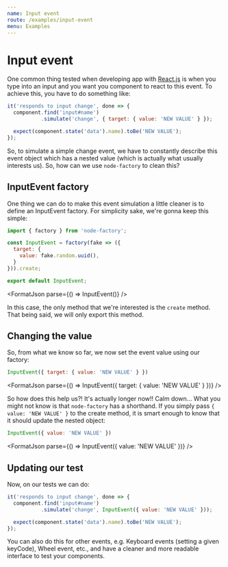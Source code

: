 ```yaml
---
name: Input event
route: /examples/input-event
menu: Examples
---
```



# Input event

One common thing tested when developing app with [React.js](http://reactjs.org/) is when you type into an
input and you want you component to react to this event. To achieve this, you have to do something like:

```js
it('responds to input change', done => {
  component.find('input#name')
           .simulate('change', { target: { value: 'NEW VALUE' } });

  expect(component.state('data').name).toBe('NEW VALUE');
});
```

So, to simulate a simple change event, we have to constantly describe this event object which has a nested
value (which is actually what usually interests us). So, how can we use `node-factory` to clean this?

## InputEvent factory

One thing we can do to make this event simulation a little cleaner is to define an InputEvent factory. For
simplicity sake, we're gonna keep this simple:

```js
import { factory } from 'node-factory';

const InputEvent = factory(fake => ({
  target: {
    value: fake.random.uuid(),
  }
})).create;

export default InputEvent;
```

<FormatJson parse={() => InputEvent()} />

In this case, the only method that we're interested is the `create` method. That being said, we will only export
this method.

## Changing the value

So, from what we know so far, we now set the event value using our factory:

```js
InputEvent({ target: { value: 'NEW VALUE' } })
```

<FormatJson parse={() => InputEvent({ target: { value: 'NEW VALUE' } })} />

So how does this help us?! It's actually longer now!! Calm down... What you might not know is that `node-factory`
has a shorthand. If you simply pass `{ value: 'NEW VALUE' }` to the create method, it is smart enough to know
that it should update the nested object:

```js
InputEvent({ value: 'NEW VALUE' })
```

<FormatJson parse={() => InputEvent({ value: 'NEW VALUE' })} />

## Updating our test

Now, on our tests we can do:

```js
it('responds to input change', done => {
  component.find('input#name')
           .simulate('change', InputEvent({ value: 'NEW VALUE' }));

  expect(component.state('data').name).toBe('NEW VALUE');
});
```

You can also do this for other events, e.g. Keyboard events (setting a given keyCode), Wheel event, etc., and
have a cleaner and more readable interface to test your components.
